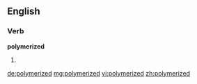 ==English==
===Verb===
'''polymerized'''
# {{past of|[[polymerize]]}}

[[de:polymerized]]
[[mg:polymerized]]
[[vi:polymerized]]
[[zh:polymerized]]